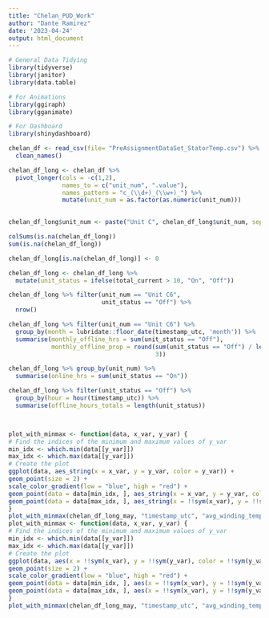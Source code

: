 ```yaml
---
title: "Chelan_PUD_Work"
author: "Dante Ramirez"
date: '2023-04-24'
output: html_document
---
```


```r

# General Data Tidying
library(tidyverse)
library(janitor)
library(data.table)

# For Animations
library(ggiraph)
library(gganimate)

# For Dashboard
library(shinydashboard)

chelan_df <- read_csv(file= "PreAssignmentDataSet_StatorTemp.csv") %>%
  clean_names()

```

```r

chelan_df_long <- chelan_df %>%
  pivot_longer(cols = -c(1,2), 
               names_to = c("unit_num", ".value"), 
               names_pattern = "c_(\\d+)_(\\w+)_") %>%
               mutate(unit_num = as.factor(as.numeric(unit_num)))
              

chelan_df_long$unit_num <- paste("Unit C", chelan_df_long$unit_num, sep = "")

colSums(is.na(chelan_df_long))
sum(is.na(chelan_df_long))

chelan_df_long[is.na(chelan_df_long)] <- 0

chelan_df_long <- chelan_df_long %>%
  mutate(unit_status = ifelse(total_current > 10, "On", "Off"))

```

```r

chelan_df_long %>% filter(unit_num == "Unit C6",
                          unit_status == "Off") %>%
  nrow()

```

```r

chelan_df_long %>% filter(unit_num == "Unit C6") %>% 
  group_by(month = lubridate::floor_date(timestamp_utc, 'month')) %>%
  summarise(monthly_offline_hrs = sum(unit_status == "Off"),
            monthly_offline_prop = round(sum(unit_status == "Off") / length(unit_status),
                                         3))

```

```r

chelan_df_long %>% group_by(unit_num) %>%
  summarise(online_hrs = sum(unit_status == "On"))

```

```r

chelan_df_long %>% filter(unit_status == "Off") %>%
  group_by(hour = hour(timestamp_utc)) %>%
  summarise(offline_hours_totals = length(unit_status)) 

```

```r



```

```r



```

```r

plot_with_minmax <- function(data, x_var, y_var) {
# Find the indices of the minimum and maximum values of y_var
min_idx <- which.min(data[[y_var]])
max_idx <- which.max(data[[y_var]])
# Create the plot
ggplot(data, aes_string(x = x_var, y = y_var, color = y_var)) +
geom_point(size = 2) +
scale_color_gradient(low = "blue", high = "red") +
geom_point(data = data[min_idx, ], aes_string(x = x_var, y = y_var, color = "green", size = 4)) +
geom_point(data = data[max_idx, ], aes_string(x = !!sym(x_var), y = !!sym(y_var)), color = "purple", size = 4)
}
plot_with_minmax(chelan_df_long_may, "timestamp_utc", "avg_winding_temp_c")
plot_with_minmax <- function(data, x_var, y_var) {
# Find the indices of the minimum and maximum values of y_var
min_idx <- which.min(data[[y_var]])
max_idx <- which.max(data[[y_var]])
# Create the plot
ggplot(data, aes(x = !!sym(x_var), y = !!sym(y_var), color = !!sym(y_var))) +
geom_point(size = 2) +
scale_color_gradient(low = "blue", high = "red") +
geom_point(data = data[min_idx, ], aes(x = !!sym(x_var), y = !!sym(y_var)), color = "green", size = 4) +
geom_point(data = data[max_idx, ], aes(x = !!sym(x_var), y = !!sym(y_var)), color = "purple", size = 4)
}
plot_with_minmax(chelan_df_long_may, "timestamp_utc", "avg_winding_temp_c")


```